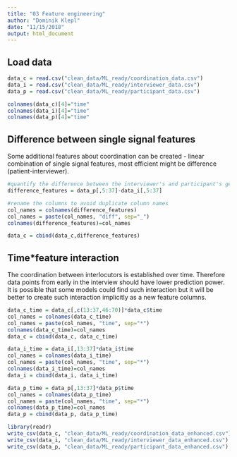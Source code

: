 ```yaml
---
title: "03 Feature engineering"
author: "Dominik Klepl"
date: "11/15/2018"
output: html_document
---
```


## Load data
```r
data_c = read.csv("clean_data/ML_ready/coordination_data.csv")
data_i = read.csv("clean_data/ML_ready/interviewer_data.csv")
data_p = read.csv("clean_data/ML_ready/participant_data.csv")

colnames(data_c)[4]="time"
colnames(data_i)[4]="time"
colnames(data_p)[4]="time"
```

## Difference between single signal features
Some additional features about coordination can be created - linear combination of single signal features, most efficient might be difference (patient-interviewer).
```r
#quantify the difference between the interviewer's and participant's gesturing systems - patient-interviewer
difference_features = data_p[,5:37]-data_i[,5:37]

#rename the columns to avoid duplicate column names
col_names = colnames(difference_features)
col_names = paste(col_names, "diff", sep="_")
colnames(difference_features)=col_names

data_c = cbind(data_c,difference_features)
```

## Time*feature interaction
The coordination between interlocutors is established over time. Therefore data points from early in the interview should have lower prediction power. It is possible that some models could find such interaction but it will be better to create such interaction implicitly as a new feature columns.
```r
data_c_time = data_c[,c(13:37,46:70)]*data_c$time
col_names = colnames(data_c_time)
col_names = paste(col_names, "time", sep="*")
colnames(data_c_time)=col_names
data_c = cbind(data_c, data_c_time)

data_i_time = data_i[,13:37]*data_i$time
col_names = colnames(data_i_time)
col_names = paste(col_names, "time", sep="*")
colnames(data_i_time)=col_names
data_i = cbind(data_i, data_i_time)

data_p_time = data_p[,13:37]*data_p$time
col_names = colnames(data_p_time)
col_names = paste(col_names, "time", sep="*")
colnames(data_p_time)=col_names
data_p = cbind(data_p, data_p_time)


```

```r
library(readr)
write_csv(data_c, "clean_data/ML_ready/coordination_data_enhanced.csv")
write_csv(data_i, "clean_data/ML_ready/interviewer_data_enhanced.csv")
write_csv(data_p, "clean_data/ML_ready/participant_data_enhanced.csv")
```

